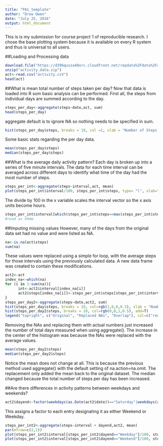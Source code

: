 ---
title: "PA1_template"
author: "Drew Owen"
date: "July 25, 2016"
output: html_document
---
This is is my submission for course project 1 of reproducible research. I chose the base plotting system because it is available on every R system and thus is universal to all users.

##Loading and Processing data
```{r Downloading and Importing Activity Data to R, cache=TRUE,echo=TRUE}
download.file("https://d396qusza40orc.cloudfront.net/repdata%2Fdata%2Factivity.zip","activity_data.zip")
unzip("activity_data.zip")
act<-read.csv("activity.csV")
head(act)

```


##What is mean total number of steps taken per day?
Now that data is loaded into R som basic analysis can be performed. First all, the steps from individual days are summed according to the day.
```{r Steps per day analysis, cache=TRUE,echo=TRUE}
steps_per_day<-aggregate(steps~date,act, sum)
head(steps_per_day)
```
aggregate default is to ignore NA so nothing needs to be specified in sum.

```{r Histogram of Step Data, cache=TRUE,echo=TRUE}
hist(steps_per_day$steps, breaks = 10, col =2, xlab = "Number of Steps per Day", main = "Histogram of Steps per Day")
```

Some basic stats regarding the per day data.
```{r Mean and Median of steps per day, cache=TRUE,echo=TRUE}
mean(steps_per_day$steps)
median(steps_per_day$steps)
```

##What is the average daily activity pattern?
Each day is broken up into a series of five minute intervals. The data for each time interval can be averaged across different days to identify what time of the day had the most number of steps.

```{r Steps per Interval, averaged over all days, cache=TRUE, echo=TRUE}
steps_per_int<-aggregate(steps~interval,act, mean)
plot(steps_per_int$interval/100, steps_per_int$steps, type= "l", xlab="hour of the day", ylab = "average steps",main= "Average steps during a day")
```

The divide by 100 in the x variable scales the interval vector so the x axis units become hours.

```{r Time interval with most steps in a day, cache=TRUE, echo=TRUE}
steps_per_int$interval[which(steps_per_int$steps==max(steps_per_int$steps))] 
#read as hhmm
```

##Imputing missing values
However, many of the days from the original data set had no value and were listed as NA.
```{r Number of rows with NA value in Steps,cache=TRUE,echo=TRUE}
na<-is.na(act$steps)
sum(na)
```

These values were replaced using a simple for loop, with the average steps for those intervals using the previously calculated data. A new data frame was created to contain these modifications.

```{r Find and replace empty data cells,cache=TRUE,echo=TRUE}
act2<-act
index_na<-which(na)
for (i in 1:sum(na)){
      int<-act2$interval[index_na[i]]
      act2$steps[index_na[i]]<-steps_per_int$steps[steps_per_int$interval==int]
}
steps_per_day2<-aggregate(steps~date,act2, sum)
hist(steps_per_day$steps, breaks = 10, col=rgb(1,0,0,0.5), xlab = "Number of Steps per Day", main = "Histogram of Steps per Day using both methods",sub="Red ori", ylim=c(0,25))
hist(steps_per_day2$steps, breaks = 10, col=rgb(0,0,1,0.5), add=T)
legend("topright", c("Original", "Replaced NAs", "Overlap"), col=c("red","blue", "purple"), lwd=10)
```
Removing the NAs and replacing them with actual numbers just increased the number of total days measured when using aggregate(). The increase in the center of the histogram was because the NAs were replaced with the average values.

```{r Mean and Median steps per day with replaced,cache=TRUE,echo=TRUE}
mean(steps_per_day2$steps)
median(steps_per_day2$steps)
```
Notice the mean does not change at all. This is because the previous method used aggregate() with the default setting of na.action=na.omit. The replacement only added the mean back to the original dataset. The median changed because the total number of steps per day has been increased.

##Are there differences in activity patterns between weekdays and weekends?
```{r Assigning Factor of either weekend or weekday,cache=TRUE,echo=TRUE}
act2$dayend<-factor(weekdays(as.Date(act2$date))=="Saturday"|weekdays(as.Date(act2$date))=="Sunday",c("TRUE", "FALSE"),c("Weekend","Weekday"))
```

This assigns a factor to each entry designating it as either Weekend or Weekday.

```{r  Finding average interval,cache=TRUE,echo=TRUE}
steps_per_int2<-aggregate(steps~interval + dayend,act2, mean)
par(mfrow=c(2,1))
plot(steps_per_int2$interval[steps_per_int2$dayend=="Weekday"]/100, steps_per_int2$steps[steps_per_int2$dayend=="Weekday"], type= "l",xlab="hour of the day", ylab = "average steps", main="Weekday", ylim=c(0,max(steps_per_int2$steps)))
plot(steps_per_int2$interval[steps_per_int2$dayend=="Weekend"]/100, steps_per_int2$steps[steps_per_int2$dayend=="Weekend"], type= "l", xlab="hour of the day", ylab = "average steps", main="Weekend", ylim=c(0,max(steps_per_int2$steps)))

```

